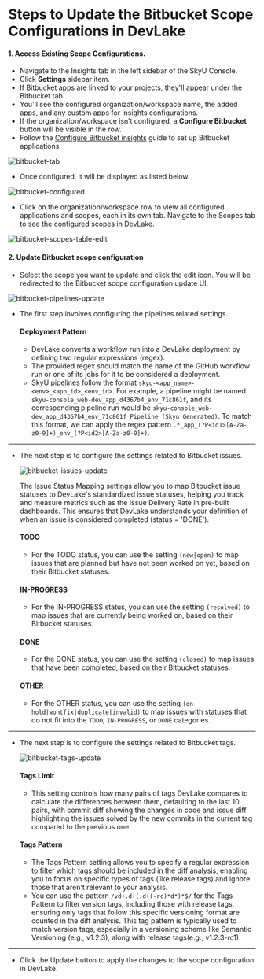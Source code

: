 
# Steps to Update the Bitbucket Scope Configurations in DevLake

#### 1. Access Existing Scope Configurations.

- Navigate to the Insights tab in the left sidebar of the SkyU Console.
- Click **Settings** sidebar item.
- If Bitbucket apps are linked to your projects, they'll appear under the Bitbucket tab.
- You'll see the configured organization/workspace name, the added apps, and any custom apps for insights configurations.
- If the organization/workspace isn’t configured, a **Configure Bitbucket** button will be visible in the row.
- Follow the [Configure Bitbucket insights](/docs/insights/bitbucket-configuration) guide to set up Bitbucket applications.

<Image
  src="/assets/images/insights/bitbucket/bitbucket-tab.png"
  alt="bitbucket-tab"
  width={1000}
  height={500}
/>

- Once configured, it will be displayed as listed below.

<Image
  src="/assets/images/insights/bitbucket/bitbucket-configured.png"
  alt="bitbucket-configured"
  width={1000}
  height={500}
/>

- Click on the organization/workspace row to view all configured applications and scopes, each in its own tab. Navigate to the Scopes tab to see the configured scopes in DevLake.

<Image
  src="/assets/images/insights/bitbucket/bitbucket-scopes-table-edit.png"
  alt="bitbucket-scopes-table-edit"
  width={1000}
  height={500}
/>

#### 2. Update Bitbucket scope configuration

- Select the scope you want to update and click the edit icon. You will be redirected to the Bitbucket scope configuration update UI.

<Image
  src="/assets/images/insights/bitbucket/bitbucket-pipelines-update.png"
  alt="bitbucket-pipelines-update"
  width={1000}
  height={500}
/>

- The first step involves configuring the pipelines related settings.

  #### Deployment Pattern

  - DevLake converts a workflow run into a DevLake deployment by defining two regular expressions (regex).
  - The provided regex should match the name of the GitHub workflow run or one of its jobs for it to be considered a deployment.
  - SkyU pipelines follow the format `skyu-<app_name>-<env>_<app_id>_<env_id>`. For example, a pipeline might be named `skyu-console_web-dev_app_d4367b4_env_71c861f`, and its corresponding pipeline run would be `skyu-console_web-dev_app_d4367b4_env_71c861f Pipeline (Skyu Generated)`. To match this format, we can apply the regex pattern `.*_app_(?P<id1>[A-Za-z0-9]+)_env_(?P<id2>[A-Za-z0-9]+)`.

---

- The next step is to configure the settings related to Bitbucket issues.

  <Image
    src="/assets/images/insights/bitbucket/bitbucket-issues-update.png"
    alt="bitbucket-issues-update"
    width={1000}
    height={500}
  />

  The Issue Status Mapping settings allow you to map Bitbucket issue statuses to DevLake's standardized issue statuses, helping you track and measure metrics such as the Issue Delivery Rate in pre-built dashboards. This ensures that DevLake understands your definition of when an issue is considered completed (status = 'DONE').

  #### TODO

  - For the TODO status, you can use the setting `(new|open)` to map issues that are planned but have not been worked on yet, based on their Bitbucket statuses.

  #### IN-PROGRESS

  - For the IN-PROGRESS status, you can use the setting `(resolved)` to map issues that are currently being worked on, based on their Bitbucket statuses.

  #### DONE

  - For the DONE status, you can use the setting `(closed)` to map issues that have been completed, based on their Bitbucket statuses.

  #### OTHER

  - For the OTHER status, you can use the setting `(on hold|wontfix|duplicate|invalid)` to map issues with statuses that do not fit into the `TODO`, `IN-PROGRESS`, or `DONE` categories.

---

- The next step is to configure the settings related to Bitbucket tags.

  <Image
    src="/assets/images/insights/bitbucket/bitbucket-tags-update.png"
    alt="bitbucket-tags-update"
    width={1000}
    height={500}
  />

  #### Tags Limit

  - This setting controls how many pairs of tags DevLake compares to calculate the differences between them, defaulting to the last 10 pairs, with commit diff showing the changes in code and issue diff highlighting the issues solved by the new commits in the current tag compared to the previous one.

  #### Tags Pattern

  - The Tags Pattern setting allows you to specify a regular expression to filter which tags should be included in the diff analysis, enabling you to focus on specific types of tags (like release tags) and ignore those that aren't relevant to your analysis.
  - You can use the pattern `/vd+.d+(.d+(-rc)*d*)*$/` for the Tags Pattern to filter version tags, including those with release tags, ensuring only tags that follow this specific versioning format are counted in the diff analysis. This tag pattern is typically used to match version tags, especially in a versioning scheme like Semantic Versioning (e.g., v1.2.3), along with release tags(e.g., v1.2.3-rc1).

---

- Click the Update button to apply the changes to the scope configuration in DevLake.
